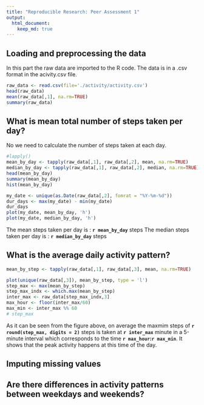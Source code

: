 ```yaml
---
title: "Reproducible Research: Peer Assessment 1"
output: 
  html_document:
    keep_md: true
---
```



## Loading and preprocessing the data

In this part the raw data are imported to the R code. The data is in a .csv format in the acivity.csv file.

```R
raw_data <- read.csv(file='./activity/activity.csv')
head(raw_data)
mean(raw_data[,1], na.rm=TRUE)
summary(raw_data)
```

## What is mean total number of steps taken per day?
No we need to calculate the number of steps taken at each day.

```R
#lapply()
mean_by_day <- tapply(raw_data[,1], raw_data[,2], mean, na.rm=TRUE)
median_by_day <- tapply(raw_data[,1], raw_data[,2], median, na.rm=TRUE)
head(mean_by_day)
summary(mean_by_day)
hist(mean_by_day)

my_date <- unique(as.Date(raw_data[,2], fomrat = "%Y-%m-%d"))
dur_days <- max(my_date) - min(my_date)
dur_days
plot(my_date, mean_by_day, 'h')
plot(my_date, median_by_day, 'h')

```
The mean steps taken per day is : **`r mean_by_day`** steps
The median steps taken per day is : **`r median_by_day`** steps


## What is the average daily activity pattern?

```R
mean_by_step <- tapply(raw_data[,1], raw_data[,3], mean, na.rm=TRUE)

plot(unique(raw_data[,3]), mean_by_step, type = 'l')
step_max <- max(mean_by_step)
step_max_indx <- which.max(mean_by_step)
inter_max <- raw_data[step_max_indx,3]
max_hour <- floor(inter_max/60)
max_min <- inter_max %% 60
# step_max
```

As it can be seen from the figure above, on average the maxmim steps of  **`r round(step_max, digits = 2)`** steps is taken at **`r inter_max`** minute in a 5-minute interval which corresponds to the time **`r max_hour`:`r max_min`**. It shows that the peak activity happens at this time of the day.

## Imputing missing values



## Are there differences in activity patterns between weekdays and weekends?
